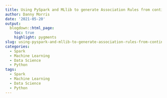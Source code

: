 ```yaml
---
title: Using PySpark and MLlib to generate Association Rules from continuous features
author: Danny Morris
date: '2021-05-20'
output: 
  blogdown::html_page:
    toc: true
    highlight: pygments
slug: using-pyspark-and-mllib-to-generate-association-rules-from-continuous-features
categories:
  - Spark
  - Machine Learning
  - Data Science
  - Python
tags:
  - Spark
  - Machine Learning
  - Data Science
  - Python
---
```


<script src="https://gist.github.com/dannymorris/82a1713a0273980bc92cfa92457c881f.js"></script>